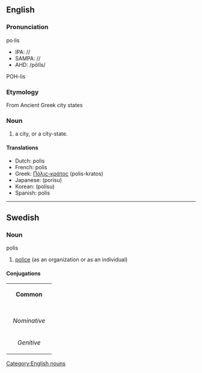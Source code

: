 {{Wikipedia}}
==English==
===Pronunciation===
po·lis
*IPA: //
*SAMPA: //
*AHD: /pōlĭs/
POH-lis

=== Etymology ===
{{etystub}}
From {{Gr.}} [[]]
Ancient Greek city states 

=== Noun ===
[[Category:English nouns]]
#a city, or a city-state.

==== Translations ====
*Dutch: polis
*French: polis
*Greek: [[Πόλις-κράτος]] (polis-kratos)
*Japanese: [[]] (porisu)
*Korean: [[]] (polisu)
*Spanish: polis
----
==Swedish==
===Noun===
;polis
#[[police]] (as an organization or as an individual)
====Conjugations====
{| border=1 cellspacing=0 
| bgcolor=#FFFFF0 colspan=5 align=center | '''Common''' 
|- 
|- bgcolor=#FFFFF0 align=center 
! rowspan=2 | 
| colspan=2 width=105 | ''Singular'' 
| colspan=2 | ''Plural'' 
|- bgcolor=#FFFFF0 align=center 
| width=105 | ''Indefinite'' 
| width=105 | ''Definite'' 
| width=105 | ''Indefinite'' 
|  width=105 | ''Definite'' 
|- align=center 
| width=105 bgcolor=#FFFFF0 | ''Nominative'' 
| [[polis]] 
| [[polisen]] 
| [[poliser]] 
| [[poliserna]] 
|- align=center 
| width=105 bgcolor=#FFFFF0 | ''Genitive'' 
| [[polis]] 
| [[polisens]] 
| [[polisers]] 
| [[polisernas]] 
|}